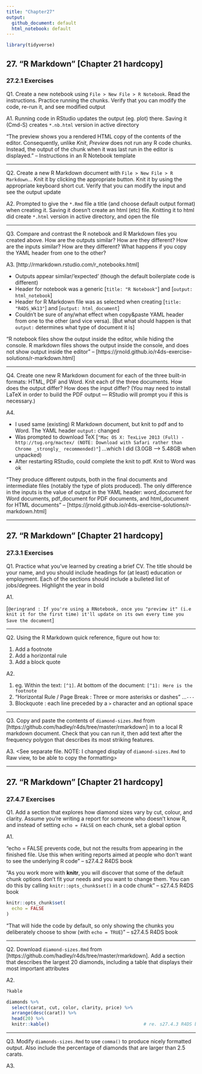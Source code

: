 ```yaml
---
title: "Chapter27"
output:
  github_document: default
  html_notebook: default
---
```


```r
library(tidyverse)
```


## 27. "R Markdown" [Chapter 21 hardcopy]
### 27.2.1 Exercises

Q1.
Create a new notebook using `File > New File > R Notebook`. Read the instructions. Practice running the chunks. Verify that you can modify the code, re-run it, and see modified output

A1. <See separate file>
Running code in RStudio updates the output (eg. plot) there. Saving it (Cmd-S) creates `*.nb.html` version in active directory

"The preview shows you a rendered HTML copy of the contents of the editor. Consequently, unlike *Knit*, *Preview* does not run any R code chunks. Instead, the output of the chunk when it was last run in the editor is displayed." -- Instructions in an R Notebook template

-----------

Q2.
Create a new R Markdown document with `File > New File > R Markdown`… Knit it by clicking the appropriate button. Knit it by using the appropriate keyboard short cut. Verify that you can modify the input and see the output update

A2. <See separate file>
Prompted to give the `*.Rmd` file a title (and choose default output format) when creating it. Saving it doesn't create an html (etc) file. Knitting it to html did create `*.html` version in active directory, and open the file

-----------

Q3.
Compare and contrast the R notebook and R Markdown files you created above.
How are the outputs similar? How are they different?
How are the inputs similar? How are they different?
What happens if you copy the YAML header from one to the other?

A3.
[http://rmarkdown.rstudio.com/r_notebooks.html]

* Outputs appear similar/'expected' (though the default boilerplate code is different)
* Header for notebook was a generic [`title: "R Notebook"`] and [`output: html_notebook`]
* Header for R Markdown file was as selected when creating [`title: "R4DS_Wk13"`] and [`output: html_document`]
* Couldn't be sure of any/what effect when copy&paste YAML header from one to the other (and vice versa). [But what should happen is that `output:` determines what type of document it is]

"R notebook files show the output inside the editor, while hiding the console. R markdown files shows the output inside the console, and does not show output inside the editor" -- [https://jrnold.github.io/r4ds-exercise-solutions/r-markdown.html]

-----------

Q4.
Create one new R Markdown document for each of the three built-in formats: HTML, PDF and Word.
Knit each of the three documents. How does the output differ? How does the input differ?
(You may need to install LaTeX in order to build the PDF output — RStudio will prompt you if this is necessary.)

A4. <See separate files>

* I used same (existing) R Markdown document, but knit to pdf and to Word. The YAML header `output:` changed
* Was prompted to download TeX [`"Mac OS X: TexLive 2013 (Full) - http://tug.org/mactex/
(NOTE: Download with Safari rather than Chrome _strongly_ recommended)"`] ...which I did (3.0GB --> 5.48GB when unpacked)
* After restarting RStudio, could complete the knit to pdf. Knit to Word was ok

"They produce different outputs, both in the final documents and intermediate files (notably the type of plots produced). The only difference in the inputs is the value of output in the YAML header: word_document for Word documents, pdf_document for PDF documents, and html_document for HTML documents" -- [https://jrnold.github.io/r4ds-exercise-solutions/r-markdown.html]


-----------

## 27. "R Markdown" [Chapter 21 hardcopy]
### 27.3.1 Exercises

Q1.
Practice what you’ve learned by creating a brief CV. The title should be your name, and you should include headings for (at least) education or employment. Each of the sections should include a bulleted list of jobs/degrees. Highlight the year in bold

A1. <See separate file>

[`@eringrand : If you're using a RNotebook, once you "preview it" (i.e knit it for the first time) it'll update on its own every time you Save the document`]

-----------

Q2.
Using the R Markdown quick reference, figure out how to:

1. Add a footnote
2. Add a horizontal rule
3. Add a block quote

A2. <ALSO see separate file>

1. eg. Within the text: `[^1]`. At bottom of the document: `[^1]: Here is the footnote`
2. "Horizontal Rule / Page Break : Three or more asterisks or dashes" ...`---`
3. Blockquote : each line preceded by a `>` character and an optional space

-----------

Q3.
Copy and paste the contents of `diamond-sizes.Rmd` from [https://github.com/hadley/r4ds/tree/master/rmarkdown] in to a local R markdown document. Check that you can run it, then add text after the frequency polygon that describes its most striking features.

A3. <See separate file. NOTE: I changed display of `diamond-sizes.Rmd` to Raw view, to be able to copy the formatting>


-----------

## 27. "R Markdown" [Chapter 21 hardcopy]
### 27.4.7 Exercises
  
Q1.
Add a section that explores how diamond sizes vary by cut, colour, and clarity. Assume you’re writing a report for someone who doesn’t know R, and instead of setting `echo = FALSE` on each chunk, set a global option

A1.

"echo = FALSE prevents code, but not the results from appearing in the finished file. Use this when writing reports aimed at people who don’t want to see the underlying R code" -- s27.4.2 R4DS book

"As you work more with **knitr**, you will discover that some of the default chunk options don’t fit your needs and you want to change them. You can do this by calling `knitr::opts_chunk$set()` in a code chunk" -- s27.4.5 R4DS book

```r
knitr::opts_chunk$set(
  echo = FALSE
)
```
"That will hide the code by default, so only showing the chunks you deliberately choose to show (with `echo = TRUE`)" -- s27.4.5 R4DS book


-----------

Q2.
Download `diamond-sizes.Rmd` from [https://github.com/hadley/r4ds/tree/master/rmarkdown]. Add a section that describes the largest 20 diamonds, including a table that displays their most important attributes

A2.
```r
?kable

diamonds %>%
  select(carat, cut, color, clarity, price) %>%
  arrange(desc(carat)) %>%
  head(20) %>%
  knitr::kable()                                   # re. s27.4.3 R4DS book
```


-----------

Q3.
Modify `diamonds-sizes.Rmd` to use `comma()` to produce nicely formatted output. Also include the percentage of diamonds that are larger than 2.5 carats.

A3.


